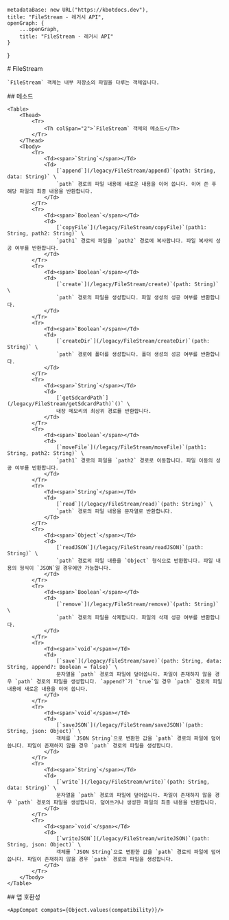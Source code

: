 
    metadataBase: new URL("https://kbotdocs.dev"),
    title: "FileStream - 레거시 API",
    openGraph: {
        ...openGraph,
        title: "FileStream - 레거시 API"
    }
}

<Section>
    # FileStream

    `FileStream` 객체는 내부 저장소의 파일을 다루는 객체입니다.
</Section>
<Section>
    ## 메소드

    <Table>
        <Thead>
            <Tr>
                <Th colSpan="2">`FileStream` 객체의 메소드</Th>
            </Tr>
        </Thead>
        <Tbody>
            <Tr>
                <Td><span>`String`</span></Td>
                <Td>
                    [`append`](/legacy/FileStream/append)`(path: String, data: String)` \
                    `path` 경로의 파일 내용에 새로운 내용을 이어 씁니다. 이어 쓴 후 해당 파일의 최종 내용을 반환합니다.
                </Td>
            </Tr>
            <Tr>
                <Td><span>`Boolean`</span></Td>
                <Td>
                    [`copyFile`](/legacy/FileStream/copyFile)`(path1: String, path2: String)` \
                    `path1` 경로의 파일을 `path2` 경로에 복사합니다. 파일 복사의 성공 여부를 반환합니다.
                </Td>
            </Tr>
            <Tr>
                <Td><span>`Boolean`</span></Td>
                <Td>
                    [`create`](/legacy/FileStream/create)`(path: String)` \
                    `path` 경로의 파일을 생성합니다. 파일 생성의 성공 여부를 반환합니다.
                </Td>
            </Tr>
            <Tr>
                <Td><span>`Boolean`</span></Td>
                <Td>
                    [`createDir`](/legacy/FileStream/createDir)`(path: String)` \
                    `path` 경로에 폴더를 생성합니다. 폴더 생성의 성공 여부를 반환합니다.
                </Td>
            </Tr>
            <Tr>
                <Td><span>`String`</span></Td>
                <Td>
                    [`getSdcardPath`](/legacy/FileStream/getSdcardPath)`()` \
                    내장 메모리의 최상위 경로를 반환합니다.
                </Td>
            </Tr>
            <Tr>
                <Td><span>`Boolean`</span></Td>
                <Td>
                    [`moveFile`](/legacy/FileStream/moveFile)`(path1: String, path2: String)` \
                    `path1` 경로의 파일을 `path2` 경로로 이동합니다. 파일 이동의 성공 여부를 반환합니다.
                </Td>
            </Tr>
            <Tr>
                <Td><span>`String`</span></Td>
                <Td>
                    [`read`](/legacy/FileStream/read)`(path: String)` \
                    `path` 경로의 파일 내용을 문자열로 반환합니다.
                </Td>
            </Tr>
            <Tr>
                <Td><span>`Object`</span></Td>
                <Td>
                    [`readJSON`](/legacy/FileStream/readJSON)`(path: String)` \
                    `path` 경로의 파일 내용을 `Object` 형식으로 반환합니다. 파일 내용의 형식이 `JSON`일 경우에만 가능합니다.
                </Td>
            </Tr>
            <Tr>
                <Td><span>`Boolean`</span></Td>
                <Td>
                    [`remove`](/legacy/FileStream/remove)`(path: String)` \
                    `path` 경로의 파일을 삭제합니다. 파일의 삭제 성공 여부를 반환합니다.
                </Td>
            </Tr>
            <Tr>
                <Td><span>`void`</span></Td>
                <Td>
                    [`save`](/legacy/FileStream/save)`(path: String, data: String, append?: Boolean = false)` \
                    문자열을 `path` 경로의 파일에 덮어씁니다. 파일이 존재하지 않을 경우 `path` 경로의 파일을 생성합니다. `append?`가 `true`일 경우 `path` 경로의 파일 내용에 새로운 내용을 이어 씁니다.
                </Td>
            </Tr>
            <Tr>
                <Td><span>`void`</span></Td>
                <Td>
                    [`saveJSON`](/legacy/FileStream/saveJSON)`(path: String, json: Object)` \
                    객체를 `JSON String`으로 변환한 값을 `path` 경로의 파일에 덮어씁니다. 파일이 존재하지 않을 경우 `path` 경로의 파일을 생성합니다.
                </Td>
            </Tr>
            <Tr>
                <Td><span>`String`</span></Td>
                <Td>
                    [`write`](/legacy/FileStream/write)`(path: String, data: String)` \
                    문자열을 `path` 경로의 파일에 덮어씁니다. 파일이 존재하지 않을 경우 `path` 경로의 파일을 생성합니다. 덮어쓰거나 생성한 파일의 최종 내용을 반환합니다.
                </Td>
            </Tr>
            <Tr>
                <Td><span>`void`</span></Td>
                <Td>
                    [`writeJSON`](/legacy/FileStream/writeJSON)`(path: String, json: Object)` \
                    객체를 `JSON String`으로 변환한 값을 `path` 경로의 파일에 덮어씁니다. 파일이 존재하지 않을 경우 `path` 경로의 파일을 생성합니다.
                </Td>
            </Tr>
        </Tbody>
    </Table>
</Section>
<Section>
    ## 앱 호환성

    <AppCompat compats={Object.values(compatibility)}/>
</Section>